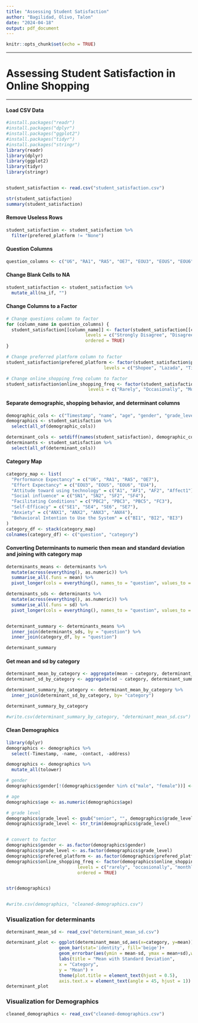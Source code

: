 ```yaml
---
title: "Assessing Student Satisfaction"
author: "Bagilidad, Olivo, Talon"
date: "2024-04-18"
output: pdf_document
---
```


```r
knitr::opts_chunk$set(echo = TRUE)
```

------------------------------------------------------------------------

# Assessing Student Satisfaction in Online Shopping

------------------------------------------------------------------------

#### Load CSV Data

```r
#install.packages("readr")
#install.packages("dplyr")
#install.packages("ggplot2")
#install.packages("tidyr")
#install.packages("stringr")
library(readr)
library(dplyr)
library(ggplot2)
library(tidyr)
library(stringr)


student_satisfaction <- read.csv("student_satisfaction.csv")

str(student_satisfaction)
summary(student_satisfaction)
```

#### Remove Useless Rows

```r

student_satisfaction <- student_satisfaction %>%
  filter(prefered_platform != "None")

```

#### Question Columns

```r

question_columns <- c("U6", "RA1", "RA5", "OE7", "EOU3", "EOUS", "EOU6", "EU4", "A1", "AF1", "AF2", "Affect1", "SN1", "SN2", "SF2", "SF4", "PBC2", "PBC3", "PBC5", "FC3", "SE1", "SE4", "SE6", "SE7", "ANX1", "ANX2", "ANX3", "ANX4", "BI1", "BI2", "BI3")

```

#### Change Blank Cells to NA

```r

student_satisfaction <- student_satisfaction %>% 
  mutate_all(na_if, "")

```

#### Change Columns to a Factor

```r

# Change questions column to factor
for (column_name in question_columns) {
  student_satisfaction[[column_name]] <- factor(student_satisfaction[[column_name]],
                              levels = c("Strongly Disagree", "Disagree", "Neutral", "Agree", "Strongly Agree"),
                              ordered = TRUE)
}

# Change preferred platform column to factor
student_satisfaction$prefered_platform <- factor(student_satisfaction$prefered_platform, 
                                     levels = c("Shopee", "Lazada", "TikTok", "Shein"))

# Change online_shopping_freq column to factor
student_satisfaction$online_shopping_freq <- factor(student_satisfaction$online_shopping_freq, 
                               levels = c("Rarely", "Occasionally", "Monthly", "Weekly", "Daily"))

```


#### Separate demographic, shopping behavior, and determinant columns

```r

demographic_cols <- c("Timestamp", "name", "age", "gender", "grade_level", "address", "contact", "prefered_platform", "online_shopping_freq")
demographics <- student_satisfaction %>% 
  select(all_of(demographic_cols))

determinant_cols <- setdiff(names(student_satisfaction), demographic_cols)
determinants <- student_satisfaction %>% 
  select(all_of(determinant_cols))


```

#### Category Map 

```r

category_map <- list(
  "Performance Expectancy" = c("U6", "RA1", "RA5", "OE7"),
  "Effort Expectancy" = c("EOU3", "EOUS", "EOU6", "EU4"),
  "Attitude toward using technology" = c("A1", "AF1", "AF2", "Affect1"),
  "Social influence" = c("SN1", "SN2", "SF2", "SF4"),
  "Facilitating Conditions" = c("PBC2", "PBC3", "PBC5", "FC3"),
  "Self-Efficacy" = c("SE1", "SE4", "SE6", "SE7"),
  "Anxiety" = c("ANX1", "ANX2", "ANX3", "ANX4"),
  "Behavioral Intention to Use the System" = c("BI1", "BI2", "BI3")
)
category_df <- stack(category_map)
colnames(category_df) <- c("question", "category")

```

#### Converting Determinants to numeric then mean and standard deviation and joining with category map

```r

determinants_means <- determinants %>%
  mutate(across(everything(), as.numeric)) %>%
  summarise_all(.funs = mean) %>% 
  pivot_longer(cols = everything(), names_to = "question", values_to = "mean")

determinants_sds <- determinants %>%
  mutate(across(everything(), as.numeric)) %>%
  summarise_all(.funs = sd) %>% 
  pivot_longer(cols = everything(), names_to = "question", values_to = "sd")


determinant_summary <- determinants_means %>%
  inner_join(determinants_sds, by = "question") %>%
  inner_join(category_df, by = "question")

determinant_summary

```

#### Get mean and sd by category

```r

determinant_mean_by_category <- aggregate(mean ~ category, determinant_summary, mean)
determinant_sd_by_category <- aggregate(sd ~ category, determinant_summary, sd)

determinant_summary_by_category <- determinant_mean_by_category %>%
  inner_join(determinant_sd_by_category, by= "category")

determinant_summary_by_category

#write.csv(determinant_summary_by_category, "determinant_mean_sd.csv")
```

#### Clean Demographics

```r
library(dplyr)
demographics <- demographics %>%
  select(-Timestamp, -name, -contact, -address)

demographics <- demographics %>%
  mutate_all(tolower)

# gender
demographics$gender[!(demographics$gender %in% c("male", "female"))] <- "other"

# age
demographics$age <- as.numeric(demographics$age) 

# grade level
demographics$grade_level <- gsub("senior", "", demographics$grade_level) 
demographics$grade_level <- str_trim(demographics$grade_level)


# convert to factor
demographics$gender <- as.factor(demographics$gender)
demographics$grade_level <- as.factor(demographics$grade_level)
demographics$prefered_platform <- as.factor(demographics$prefered_platform)
demographics$online_shopping_freq <- factor(demographics$online_shopping_freq, 
                           levels = c("rarely", "occasionally", "monthly", "weekly", "daily"), 
                           ordered = TRUE)


str(demographics)


#write.csv(demographics, "cleaned-demographics.csv")

```

### Visualization for determinants 
```r
determinant_mean_sd <- read_csv("determinant_mean_sd.csv")

determinant_plot <- ggplot(determinant_mean_sd,aes(x=category, y=mean))+
                    geom_bar(stat='identity', fill='beige')+
                    geom_errorbar(aes(ymin = mean-sd, ymax = mean+sd),width=0.4,position=position_dodge(0.9))+
                    labs(title = "Mean with Standard Deviation",
                    x = "Category",
                    y = "Mean") +
                    theme(plot.title = element_text(hjust = 0.5),
                    axis.text.x = element_text(angle = 45, hjust = 1))
determinant_plot


```

### Visualization for Demographics
```r
cleaned_demographics <- read_csv("cleaned-demographics.csv")


```